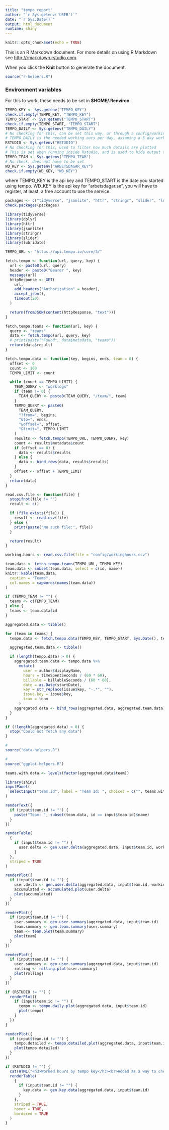 ```yaml
---
title: "tempo report"
author: "`r Sys.getenv('USER')`"
date: "`r Sys.Date()`"
output: html_document
runtime: shiny
---
```


```r
knitr::opts_chunk$set(echo = TRUE)
```


This is an R Markdown document. For more details on using R Markdown see <http://rmarkdown.rstudio.com>.

When you click the **Knit** button to generate the document.

```r

source("r-helpers.R")
```

### Environment variables

For this to work, these needs to be set in **$HOME/.Renviron**

```r
TEMPO_KEY <- Sys.getenv("TEMPO_KEY")
check.if.empty(TEMPO_KEY, "TEMPO_KEY")
TEMPO_START <- Sys.getenv("TEMPO_START")
check.if.empty(TEMPO_START, "TEMPO_START")
TEMPO_DAILY <- Sys.getenv("TEMPO_DAILY")
# No checking for this, can be set this way, or through a config/workinghours.csv file
# TEMPO_DAILY is the needed working ours per day, assuming a 5 day work week
RSTUDIO <- Sys.getenv("RSTUDIO")
# No checking for this, used to filter how much details are plotted
# This is set when running inside Rstudio, and is used to hide output that is used only during development
TEMPO_TEAM <- Sys.getenv("TEMPO_TEAM")
# No check, does not have to be set
WD_KEY <- Sys.getenv("ARBETSDAGAR_KEY")
check.if.empty(WD_KEY, "WD_KEY")
```

where TEMPO_KEY is the api key and TEMPO_START is the date you started using tempo. WD_KEY is the api key for "arbetsdagar.se", you will have to register, at least, a free account to use the service.

```r

packages <- c("tidyverse", "jsonlite", "httr", "stringr", "slider", "lubridate")
check.packages(packages)

library(tidyverse)
library(dplyr)
library(httr)
library(jsonlite)
library(stringr)
library(slider)
library(lubridate)
```

```r
TEMPO_URL <- "https://api.tempo.io/core/3/"

fetch.tempo <- function(url, query, key) {
  url <- paste0(url, query)
  header <- paste0("Bearer ", key)
  message(url)
  httpResponse <- GET(
    url,
    add_headers("Authorization" = header),
    accept_json(),
    timeout(20)
  )

  return(fromJSON(content(httpResponse, "text")))
}

fetch.tempo.teams <- function(url, key) {
  query <- "teams"
  data <- fetch.tempo(url, query, key)
  # print(paste("Found", data$metadata, "teams"))
  return(data$result)
}

fetch.tempo.data <- function(key, begins, ends, team = 0) {
  offset <- 0
  count <- 100
  TEMPO_LIMIT <- count

  while (count == TEMPO_LIMIT) {
    TEAM_QUERY <- "worklogs"
    if (team != 0) {
      TEAM_QUERY <- paste0(TEAM_QUERY, "/team/", team)
    }
    TEMPO_QUERY <- paste0(
      TEAM_QUERY,
      "?from=", begins,
      "&to=", ends,
      "&offset=", offset,
      "&limit=", TEMPO_LIMIT
    )
    results <- fetch.tempo(TEMPO_URL, TEMPO_QUERY, key)
    count <- results$metadata$count
    if (offset == 0) {
      data <- results$results
    } else {
      data <- bind_rows(data, results$results)
    }
    offset <- offset + TEMPO_LIMIT
  }
  return(data)
}
```

```r
read.csv.file <- function(file) {
  stopifnot(file != "")
  result <- c()

  if (file.exists(file)) {
    result <- read.csv(file)
  } else {
    print(paste("No such file:", file))
  }

  return(result)
}
```

```r

working.hours <- read.csv.file(file = "config/workinghours.csv")

team.data <- fetch.tempo.teams(TEMPO_URL, TEMPO_KEY)
team.data <- subset(team.data, select = c(id, name))
knitr::kable(team.data,
  caption = "Teams",
  col.names = capwords(names(team.data))
)

if (TEMPO_TEAM != "") {
  teams <- c(TEMPO_TEAM)
} else {
  teams <- team.data$id
}

aggregated.data <- tibble()

for (team in teams) {
  tempo.data <- fetch.tempo.data(TEMPO_KEY, TEMPO_START, Sys.Date(), team)

  aggregated.team.data <- tibble()

  if (length(tempo.data) > 0) {
    aggregated.team.data <- tempo.data %>%
      mutate(
        user = author$displayName,
        hours = timeSpentSeconds / (60 * 60),
        billable = billableSeconds / (60 * 60),
        date = as.Date(startDate),
        key = str_replace(issue$key, "-.*", ""),
        issue.key = issue$key,
        team = team
      )
    aggregated.data <- bind_rows(aggregated.data, aggregated.team.data)
  }
}

if (!length(aggregated.data) > 0) {
  stop("Could not fetch any data")
}
```

```r
#
source("data-helpers.R")
```

```r
#
source("ggplot-helpers.R")
```

```r

teams.with.data <- levels(factor(aggregated.data$team))
```

```r
library(shiny)
inputPanel(
  selectInput("team.id", label = "Team Id: ", choices = c("", teams.with.data), selected = NA)
)
```

```r

renderText({
  if (input$team.id != "") {
    paste("Team: ", subset(team.data, id == input$team.id)$name)
  }
})

renderTable(
  {
    if (input$team.id != "") {
      user.delta <- gen.user.delta(aggregated.data, input$team.id, working.hours, WD_KEY, TEMPO_DAILY)
    }
  },
  striped = TRUE
)

renderPlot({
  if (input$team.id != "") {
    user.delta <- gen.user.delta(aggregated.data, input$team.id, working.hours, WD_KEY)
    accumulated <- accumulated.plot(user.delta)
    plot(accumulated)
  }
})

renderPlot({
  if (input$team.id != "") {
    user.summary <- gen.user.summary(aggregated.data, input$team.id)
    team.summary <- gen.team.summary(user.summary)
    team <- team.plot(team.summary)
    plot(team)
  }
})

renderPlot({
  if (input$team.id != "") {
    user.summary <- gen.user.summary(aggregated.data, input$team.id)
    rolling <- rolling.plot(user.summary)
    plot(rolling)
  }
})

if (RSTUDIO != "") {
  renderPlot({
    if (input$team.id != "") {
      tempo <- tempo.daily.plot(aggregated.data, input$team.id)
      plot(tempo)
    }
  })
}

renderPlot({
  if (input$team.id != "") {
    tempo.detailed <- tempo.detailed.plot(aggregated.data, input$team.id)
    plot(tempo.detailed)
  }
})

if (RSTUDIO != "") {
  cat(HTML("<h3>Worked hours by tempo key</h3><br>Added as a way to check if keys reported on have correct \"billable\" configuration in Tempo."))
  renderTable(
    {
      if (input$team.id != "") {
        key.data <- gen.key.data(aggregated.data, input$team.id)
      }
    },
    striped = TRUE,
    hover = TRUE,
    bordered = TRUE
  )
}
```
